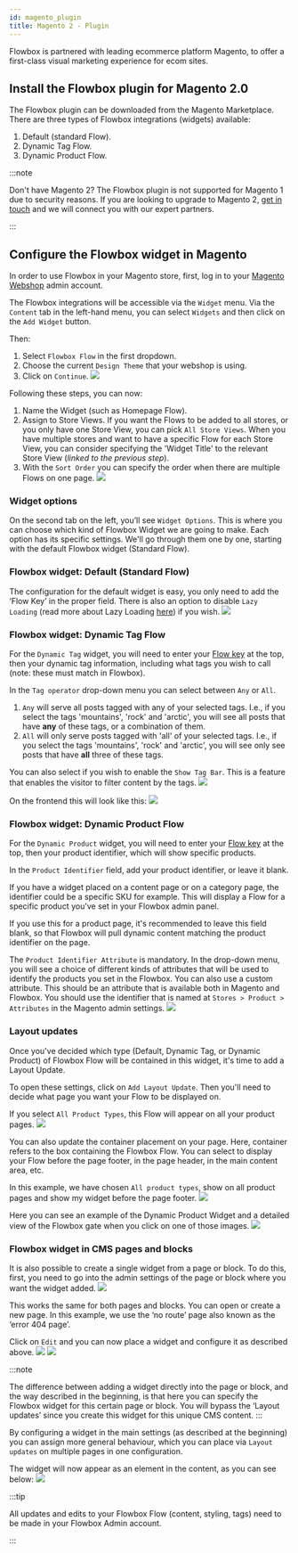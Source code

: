 ```yaml
---
id: magento_plugin
title: Magento 2 - Plugin
---
```



Flowbox is partnered with leading ecommerce platform Magento, to offer a first-class visual marketing experience for ecom sites.

## Install the Flowbox plugin for Magento 2.0
The Flowbox plugin can be downloaded from the Magento Marketplace. There are three types of Flowbox integrations (widgets) available:

1. Default (standard Flow).
2. Dynamic Tag Flow.
3. Dynamic Product Flow.

:::note

Don't have Magento 2? The Flowbox plugin is not supported for Magento 1 due to security reasons. If you are looking to upgrade to Magento 2, [get in touch](mailto:hello@getflowbox.com) and we will connect you with our expert partners.

:::

## Configure the Flowbox widget in Magento
In order to use Flowbox in your Magento store, first, log in to your [Magento Webshop](https://account.magento.com/customer/account/login) admin account.

The Flowbox integrations will be accessible via the `Widget` menu. Via the `Content` tab in the left-hand menu, you can select `Widgets` and then click on the `Add Widget` button.

Then:

1. Select `Flowbox Flow` in the first dropdown.
2. Choose the current `Design Theme` that your webshop is using.
3. Click on `Continue`.
![](/img/docs/magento2_plugin/1.png)

Following these steps, you can now:

1. Name the Widget (such as Homepage Flow).
2. Assign to Store Views. If you want the Flows to be added to all stores, or you only have one Store View, you can pick `All Store Views`.
When you have multiple stores and want to have a specific Flow for each Store View, you can consider specifying the 'Widget Title' to the relevant Store View (_linked to the previous step_).
3. With the `Sort Order` you can specify the order when there are multiple Flows on one page.
![](/img/docs/magento2_plugin/2.png)

### Widget options
On the second tab on the left, you’ll see `Widget Options`. This is where you can choose which kind of Flowbox Widget we are going to make. Each option has its specific settings. We'll go through them one by one, starting with the default Flowbox widget (Standard Flow).

### Flowbox widget: Default (Standard Flow)
The configuration for the default widget is easy, you only need to add the ‘Flow Key’ in the proper field. There is also an option to disable `Lazy Loading` (read more about Lazy Loading [here](/docs/performance)) if you wish.
![](/img/docs/magento2_plugin/3.png)

### Flowbox widget: Dynamic Tag Flow
For the `Dynamic Tag` widget, you will need to enter your [Flow key](/docs/terminology#flow-key) at the top, then your dynamic tag information, including what tags you wish to call (note: these must match in Flowbox).

In the `Tag operator` drop-down menu you can select between `Any` or `All`.

1. `Any` will serve all posts tagged with any of your selected tags. I.e., if you select the tags 'mountains', 'rock' and 'arctic', you will see all posts that have **any** of these tags, or a combination of them.
2. `All` will only serve posts tagged with 'all' of your selected tags. I.e., if you select the tags 'mountains', 'rock' and 'arctic', you will see only see posts that have **all** three of these tags.

You can also select if you wish to enable the `Show Tag Bar`. This is a feature that enables the visitor to filter content by the tags.
![](/img/docs/magento2_plugin/4.png)

On the frontend this will look like this:
![](/img/docs/magento2_plugin/5.png)

### Flowbox widget: Dynamic Product Flow
For the `Dynamic Product` widget, you will need to enter your [Flow key](/docs/terminology#flow-key) at the top, then your product identifier, which will show specific products.

In the `Product Identifier` field, add your product identifier, or leave it blank.

If you have a widget placed on a content page or on a category page, the identifier could be a specific SKU for example. This will display a Flow for a specific product you’ve set in your Flowbox admin panel.

If you use this for a product page, it's recommended to leave this field blank, so that Flowbox will pull dynamic content matching the product identifier on the page.

The `Product Identifier Attribute` is mandatory. In the drop-down menu, you will see a choice of different kinds of attributes that will be used to identify the products you set in the Flowbox. You can also use a custom attribute. This should be an attribute that is available both in Magento and Flowbox. You should use the identifier that is named at `Stores > Product > Attributes` in the Magento admin settings.
![](/img/docs/magento2_plugin/6.png)

### Layout updates
Once you've decided which type (Default, Dynamic Tag, or Dynamic Product) of Flowbox Flow will be contained in this widget, it's time to add a Layout Update.

To open these settings, click on `Add Layout Update`. Then you'll need to decide what page you want your Flow to be displayed on.

If you select `All Product Types`, this Flow will appear on all your product pages.
![](/img/docs/magento2_plugin/7.png)

You can also update the container placement on your page. Here, container refers to the box containing the Flowbox Flow. You can select to display your Flow before the page footer, in the page header, in the main content area, etc.

In this example, we have chosen `All product types`, show on all product pages and show my widget before the page footer.
![](/img/docs/magento2_plugin/8.png)

Here you can see an example of the Dynamic Product Widget and a detailed view of the Flowbox gate when you click on one of those images.
![](/img/docs/magento2_plugin/9.png)

### Flowbox widget in CMS pages and blocks
It is also possible to create a single widget from a page or block. To do this, first, you need to go into the admin settings of the page or block where you want the widget added.
![](/img/docs/magento2_plugin/10.png)

This works the same for both pages and blocks. You can open or create a new page. In this example, we use the ‘no route’ page also known as the ‘error 404 page’.

Click on `Edit` and you can now place a widget and configure it as described above.
![](/img/docs/magento2_plugin/11.png)
![](/img/docs/magento2_plugin/12.png)

:::note

The difference between adding a widget directly into the page or block, and the way described in the beginning, is that here you can specify the Flowbox widget for this certain page or block. You will bypass the ‘Layout updates’ since you create this widget for this unique CMS content.
:::

By configuring a widget in the main settings (as described at the beginning) you can assign more general behaviour, which you can place via `Layout updates` on multiple pages in one configuration.

The widget will now appear as an element in the content, as you can see below:
![](/img/docs/magento2_plugin/13.png)

<ReactPlayer playing controls url='https://youtu.be/0XrnkTL_jp8'/>

:::tip

All updates and edits to your Flowbox Flow (content, styling, tags) need to be made in your Flowbox Admin account.

:::

